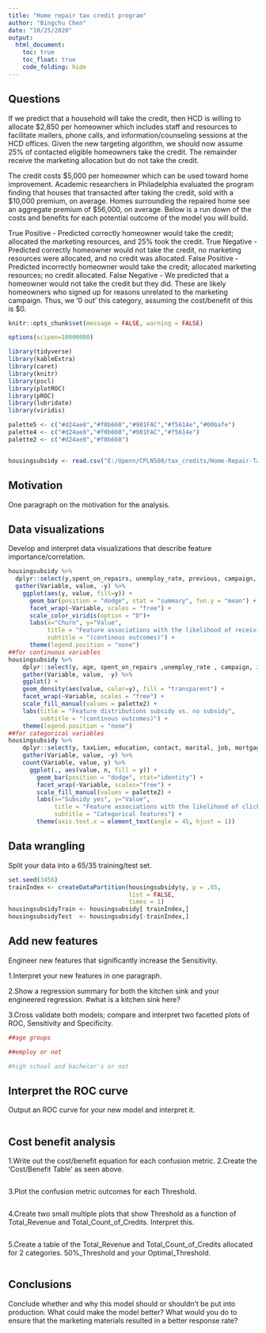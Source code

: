```yaml
---
title: "Home repair tax credit program"
author: "Bingchu Chen"
date: "10/25/2020"
output:
  html_document:
    toc: true
    toc_float: true
    code_folding: hide
---
```

## Questions
If we predict that a household will take the credit, then HCD is willing to allocate $2,850 per homeowner which includes staff and resources to facilitate mailers, phone calls, and information/counseling sessions at the HCD offices. Given the new targeting algorithm, we should now assume 25% of contacted eligible homeowners take the credit. The remainder receive the marketing allocation but do not take the credit.

The credit costs $5,000 per homeowner which can be used toward home improvement. Academic researchers in Philadelphia evaluated the program finding that houses that transacted after taking the credit, sold with a $10,000 premium, on average. Homes surrounding the repaired home see an aggregate premium of $56,000, on average. Below is a run down of the costs and benefits for each potential outcome of the model you will build.

True Positive - Predicted correctly homeowner would take the credit; allocated the marketing resources, and 25% took the credit.
True Negative - Predicted correctly homeowner would not take the credit, no marketing resources were allocated, and no credit was allocated.
False Positive - Predicted incorrectly homeowner would take the credit; allocated marketing resources; no credit allocated.
False Negative - We predicted that a homeowner would not take the credit but they did. These are likely homeowners who signed up for reasons unrelated to the marketing campaign. Thus, we '0 out' this category, assuming the cost/benefit of this is $0.

```r
knitr::opts_chunk$set(message = FALSE, warning = FALSE)
```

```r
options(scipen=10000000)

library(tidyverse)
library(kableExtra)
library(caret)
library(knitr) 
library(pscl)
library(plotROC)
library(pROC)
library(lubridate)
library(viridis)
```

```r
palette5 <- c("#d24ae8","#f0b660","#981FAC","#f5614e","#00bafe")
palette4 <- c("#d24ae8","#f0b660","#981FAC","#f5614e")
palette2 <- c("#d24ae8","#f0b660")


housingsubsidy <- read.csv("E:/Upenn/CPLN508/tax_credits/Home-Repair-Tax-Credit-Program/housingSubsidy.csv")
```

## Motivation
One paragraph on the motivation for the analysis.

## Data visualizations
Develop and interpret data visualizations that describe feature importance/correlation.

```r
housingsubsidy %>%
  dplyr::select(y,spent_on_repairs, unemploy_rate, previous, campaign, pdays, cons.price.idx, cons.conf.idx) %>% 
  gather(Variable, value, -y) %>%
    ggplot(aes(y, value, fill=y)) + 
      geom_bar(position = "dodge", stat = "summary", fun.y = "mean") + 
      facet_wrap(~Variable, scales = "free") +
      scale_color_viridis(option = "D")+
      labs(x="Churn", y="Value", 
           title = "Feature associations with the likelihood of receiving subsidy",
           subtitle = "(continous outcomes)") +
      theme(legend.position = "none")
##for continuous variables
housingsubsidy %>%
    dplyr::select(y, age, spent_on_repairs ,unemploy_rate , campaign, inflation_rate, previous, cons.price.idx, cons.conf.idx) %>%
    gather(Variable, value, -y) %>%
    ggplot() + 
    geom_density(aes(value, color=y), fill = "transparent") + 
    facet_wrap(~Variable, scales = "free") +
    scale_fill_manual(values = palette2) +
    labs(title = "Feature distributions subsidy vs. no subsidy",
         subtitle = "(continous outcomes)") +
    theme(legend.position = "none")
##for categorical variables
housingsubsidy %>%
    dplyr::select(y, taxLien, education, contact, marital, job, mortgage, taxbill_in_phl, month, day_of_week, poutcome) %>%
    gather(Variable, value, -y) %>%
    count(Variable, value, y) %>%
      ggplot(., aes(value, n, fill = y)) +   
        geom_bar(position = "dodge", stat="identity") +
        facet_wrap(~Variable, scales="free") +
        scale_fill_manual(values = palette2) +
        labs(x="Subsidy yes", y="Value",
             title = "Feature associations with the likelihood of click",
             subtitle = "Categorical features") +
        theme(axis.text.x = element_text(angle = 45, hjust = 1))

```


## Data wrangling
Split your data into a 65/35 training/test set.

```r
set.seed(3456)
trainIndex <- createDataPartition(housingsubsidy$y, p = .65,
                                  list = FALSE,
                                  times = 1)
housingsubsidyTrain <- housingsubsidy[ trainIndex,]
housingsubsidyTest  <- housingsubsidy[-trainIndex,]
```

## Add new features
Engineer new features that significantly increase the Sensitivity.

1.Interpret your new features in one paragraph.

2.Show a regression summary for both the kitchen sink and your engineered regression. #what is a kitchen sink here?

3.Cross validate both models; compare and interpret two facetted plots of ROC, Sensitivity and Specificity.

```r
##age groups

##employ or not

#high school and bachelor's or not

```

## Interpret the ROC curve
Output an ROC curve for your new model and interpret it.
```r

```

## Cost benefit analysis
1.Write out the cost/benefit equation for each confusion metric.
2.Create the 'Cost/Benefit Table' as seen above.

```r

```

3.Plot the confusion metric outcomes for each Threshold.

```r

```

4.Create two small multiple plots that show Threshold as a function of Total_Revenue and Total_Count_of_Credits. Interpret this.

```r

```

5.Create a table of the Total_Revenue and Total_Count_of_Credits allocated for 2 categories. 50%_Threshold and your Optimal_Threshold.

```r

```

## Conclusions
Conclude whether and why this model should or shouldn't be put into production. What could make the model better? What would you do to ensure that the marketing materials resulted in a better response rate?
